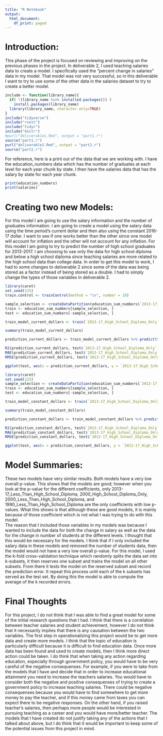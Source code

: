 ```yaml
---
title: "R Notebook"
output:
  html_document:
    df_print: paged
---
```


# Introduction:

This phase of the project is focused on reviewing and improving on the previous phases in the project.  In deliverable 2, I used teaching salaries data to create a model.  I specifically used the "percent change in salaries" data in my model.
That model was not very successful, so in this deliverable I want to try to use some of the other data in the salaries dataset to try to create a better model.

```r
include <- function(library_name){
  if( !(library_name %in% installed.packages()) )
    install.packages(library_name) 
  library(library_name, character.only=TRUE)
}
include("tidyverse")
include("rvest")
include("tidyr")
include("knitr")
#purl("deliverable1.Rmd", output = "part1.r")
source("part1.r")
purl("deliverable2.Rmd", output = "part2.r")
source("part2.r")
```

For reference, here is a print out of the data that we are working with. I have the education_numbers data which has the number of graduates at each level for each year chunk by state.  I then have the salaries data that has the salary by state for each year chunk.

```r
print(education_numbers)
print(salaries)
```
# Creating two new Models:

For this model I am going to use the salary information and the number of graduates information.  I am going to create a model using the salary data using the time period's current dollar and then also using the constant 2016-17 dollar.
I want to see if one works better than the other since one model will account for inflation and the other will not account for any inflation.
For this model I am going to try to predict the number of high school graduates for 2013-2017.  I am choosing to use only the data for high school diploma and below a high school diploma since teaching salaries are more related to the high school data than college data.
In order to get this model to work, I had to some changes to deliverable 2 since some of the data was being stored as a factor instead of being stored as a double.  I had to simply change the types of those variables in deliverable 2.

```r
library(caret)
set.seed(125)
train.control <- trainControl(method = "cv", number = 10)

sample_selection <- createDataPartition(education_sum_numbers$`2013-17_High_School_Diploma_Only`, p = 0.75, list = FALSE)
train <- education_sum_numbers[sample_selection, ]
test <- education_sum_numbers[-sample_selection, ]

train_model_current_dollars <- train(`2013-17_High_School_Diploma_Only` ~ `1970_Less_Than_High_School_Diploma` + `1970_High_School_Diploma_Only` + `1980_Less_Than_High_School_Diploma` + `1980_High_School_Diploma_Only` + `1990_Less_Than_High_School_Diploma` + `1990_High_School_Diploma_Only` + `2000_Less_Than_High_School_Diploma` + `2000_High_School_Diploma_Only` + `2013-17_Less_Than_High_School_Diploma` + `Current_Dollars:1969-70` + `Current_Dollars:1979-80` + `Current_Dollars:1989-90` + `Current_Dollars:1999-2000` + `Current_Dollars:2009-10` +	`Current_Dollars:2015-16` +	`Current_Dollars:2016-17`, data = train, method = "lm", trControl = train.control)

summary(train_model_current_dollars)

prediction_current_dollars <- train_model_current_dollars %>% predict(test)

R2(prediction_current_dollars, test$`2013-17_High_School_Diploma_Only`)
MAE(prediction_current_dollars, test$`2013-17_High_School_Diploma_Only`)
RMSE(prediction_current_dollars, test$`2013-17_High_School_Diploma_Only`)

ggplot(test, aes(x = prediction_current_dollars, y = `2013-17_High_School_Diploma_Only`)) + geom_point()  + scale_x_continuous(name="Prediction using Current Dollars", labels = scales::comma) + scale_y_continuous(name="Number of High School Graduates only 2013-2017", labels = scales::comma)
```

```r
library(caret)
set.seed(125)
sample_selection <- createDataPartition(education_sum_numbers$`2013-17_High_School_Diploma_Only`, p = 0.75, list = FALSE)
train <- education_sum_numbers[sample_selection, ]
test <- education_sum_numbers[-sample_selection, ]

train_model_constant_dollars <- train(`2013-17_High_School_Diploma_Only` ~ `1970_Less_Than_High_School_Diploma` + `1970_High_School_Diploma_Only` + `1980_Less_Than_High_School_Diploma` + `1980_High_School_Diploma_Only` + `1990_Less_Than_High_School_Diploma` + `1990_High_School_Diploma_Only` + `2000_Less_Than_High_School_Diploma` + `2000_High_School_Diploma_Only` + `2013-17_Less_Than_High_School_Diploma` + `Constant_2016-17_dollars:1969-70` + `Constant_2016-17_dollars:1979-80` + `Constant_2016-17_dollars:1989-90` + `Constant_2016-17_dollars:1999-2000` + `Constant_2016-17_dollars:2009-10` +	`Constant_2016-17_dollars:2015-16` +	`Constant_2016-17_dollars:2016-17`, data = train, method = "lm", trControl = train.control)

summary(train_model_constant_dollars)

prediction_constant_dollars <- train_model_constant_dollars %>% predict(test)

R2(prediction_constant_dollars, test$`2013-17_High_School_Diploma_Only`)
MAE(prediction_constant_dollars, test$`2013-17_High_School_Diploma_Only`)
RMSE(prediction_constant_dollars, test$`2013-17_High_School_Diploma_Only`)

ggplot(test, aes(x = prediction_constant_dollars, y = `2013-17_High_School_Diploma_Only`)) + geom_point() + scale_x_continuous(name="Prediction using Constant Dollars", labels = scales::comma) + scale_y_continuous(name="Number of High School Graduates only 2013-2017", labels = scales::comma)
```
#  Model Summaries:

These two models have very similar results.  Both models have a very low overall p-value.  This shows that the models are good; however when you look at the p-value for the different coefficients, only 2013-17_Less_Than_High_School_Diploma, 2000_High_School_Diploma_Only, 2000_Less_Than_High_School_Diploma, and 1990_Less_Than_High_School_Diploma are the only coefficients with low p-values.
What this shows is that although these are good models, it is mainly because of those coefficient which is not what I was trying to do with this model.  
The reason that I included those variables in my models was because I wanted to include the data for both the change in salary as well as the data for the change in number of students at the different levels.  I thought that this would be necessary for the models.  I think that if I only included the salary data in these models and removed the number of students data, then the model would not have a very low overall p-value.
For this model, I used the k-fold cross-validation technique which randomly splits the data set into k-subsets, it then reserves one subset and trains the model on all other subsets. From there it tests the model on the reserved subset and record the prediction error. It repeat this process until each of the k subsets has served as the test set. By doing this the model is able to compute the average of the k recorded errors.

# Final Thoughts

For this project, I do not think that I was able to find a great model for some of the initial research questions that I had.  I think that there is a correlation between teacher salaries and student achievement, however I do not think that it necessarily implies that there is any causation between the two variables. The first step in operationalizing this project would be to get more data and create more models.  I think that the topic of education is particularly difficult because it is difficult to find education data.
Once more data has been found and used to create models, then I think more direct action could be taken. I do think that when taking any action regarding education, especially through government policy, you would have to be very careful of the negative consequenses. 
For example, if you were to take from the models that I have and decide that in order to increase educational attainment you need to increase the teachers salaries.  You would have to consider both the negative and positive consequenses of trying to create a government policy to increase teaching salaries. There could be negative consequenses because you would have to find somewhere to get more money to pay the teacher, and if this money came from taxes you can expect there to be negative responses. On the other hand, if you raised teacher's salaries, then perhaps more people would be interested in pursuing teaching as a career and you would have more/better teacher.
The models that I have created do not justify taking any of the actions that I talked about above, but I do think that it would be important to keep some of the potential issues from this project in mind.